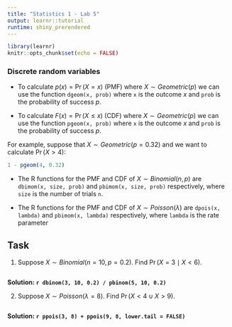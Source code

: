 ```yaml
---
title: "Statistics 1 - Lab 5"
output: learnr::tutorial
runtime: shiny_prerendered
---
```


```r
library(learnr)
knitr::opts_chunk$set(echo = FALSE)
```


### Discrete random variables

+ To calculate $p(x) = \Pr(X = x)$ (PMF) where $X \sim Geometric(p)$ we can use the function `dgeom(x, prob)` where `x` is the outcome $x$ and `prob` is the probability of success $p.$ 

+ To calculate $F(x) = \Pr(X \le x)$ (CDF) where $X \sim Geometric(p)$ we can use the function `pgeom(x, prob)` where `x` is the outcome $x$ and `prob` is the probability of success $p.$ 

For example, suppose that $X \sim Geometric(p = 0.32)$ and we want to calculate $\Pr(X > 4):$
```r
1 - pgeom(4, 0.32)
```

+ The R functions for the PMF and CDF of $X \sim Binomial(n, p)$ are `dbimom(x, size, prob)` and `pbimom(x, size, prob)` respectively, where `size` is the number of trials `n`.

+ The R functions for the PMF and CDF of $X \sim Poisson(\lambda)$ are `dpois(x, lambda)` and `pbimom(x, lambda)` respectively, where `lambda` is the rate parameter

## Task

1. Suppose $X \sim Binomial(n = 10, p = 0.2).$ Find $\Pr(X = 3 \mid X < 6).$
```r

```
**Solution: `r dbinom(3, 10, 0.2) / pbinom(5, 10, 0.2)`**

2. Suppose $X \sim Poisson(\lambda = 8).$ Find $\Pr(X < 4 \cup X > 9).$
```r

```
**Solution: `r ppois(3, 8) + ppois(9, 8, lower.tail = FALSE)`**
